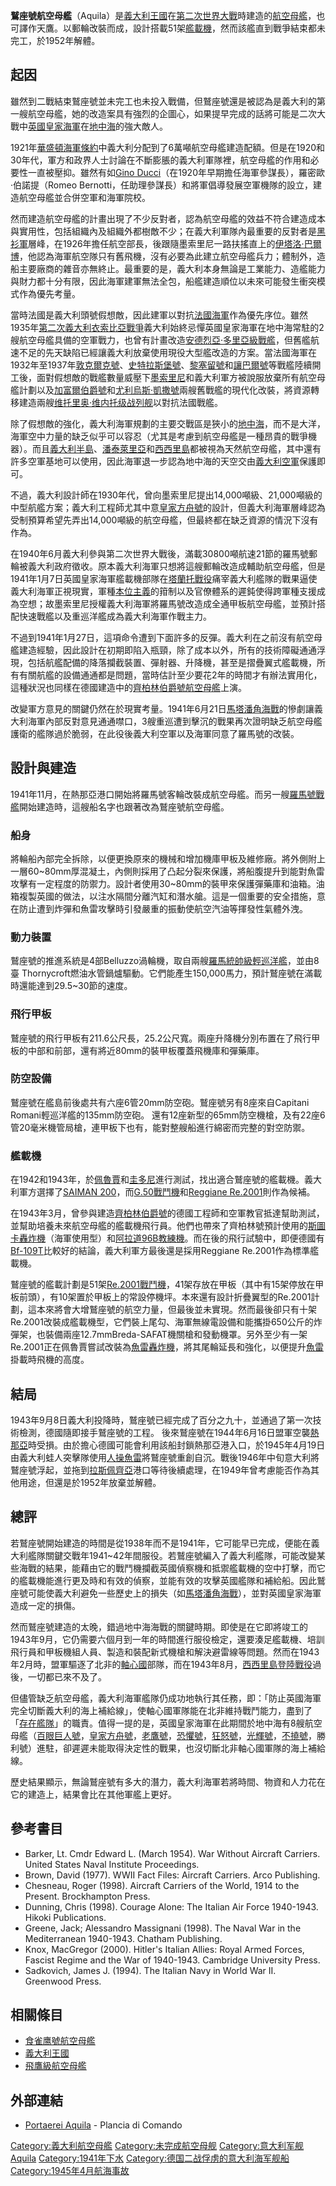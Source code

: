 {{Link style|time=2015-12-11T02:12:38+00:00}}
{{軍艦模板
|名稱= 鷲座號[[File:Flag_of_Italy_(1861-1946).svg|30px]]<br /><small>Aquila</small>
|圖片= [[File:CV_Aquila_LaSpezia_Jun51_NAN5-63.jpg|300px]]
|照片說明= 停泊於拉斯佩齊亞軍港的鷲座號航空母艦
|艦種= [[航空母艦|航空母艦]]
|艦名=
|擁有國=[[義大利王國|義大利王國]]
|前型=
|次型=
|同型=
|數量= 
|製造=
|下訂=
|造價=  
|動工= 1926年2月26日（羅馬號）<br>1941年11月（航艦改造工程）
|下水= 
|服役= 1926年9月21日（羅馬號）
|退役= 
|結局= 1945年受創坐底<br>1952年折毀
|基準= 23,130噸
|滿載= 27,800噸
|長度= 211.6米
|闊度= 29.4米
|吃水= 7.3米
|引擎= 8鍋爐，4個渦輪機，4軸
|出力= 151,000馬力（112,600kW）
|極速= 30節
|續航= (18節)5,500浬
|乘員= 1,420人
|飛行=飛行甲板尺寸211.6 ×25.2 [[公尺|公尺]]<br>單層機庫，2部升降機
|艦載機=51架
|裝備=
|裝甲= 甲板:80mm
}}
'''鷲座號航空母艦'''（Aquila）是[[義大利王國|義大利王國]]在[[第二次世界大戰|第二次世界大戰]]時建造的[[航空母艦|航空母艦]]，也可譯作天鷹。以{{le|羅馬號|SS Roma (1926)}}郵輪改裝而成，設計搭載51架[[艦載機|艦載機]]，然而該艦直到戰爭結束都未完工，於1952年解體。

==起因==
雖然到二戰結束鷲座號並未完工也未投入戰備，但鷲座號還是被認為是義大利的第一艘航空母艦，她的改造案具有強烈的企圖心，如果提早完成的話將可能是二次大戰中[[英國皇家海軍|英國皇家海軍]]在[[地中海|地中海]]的強大敵人。

1921年[[華盛頓海軍條約|華盛頓海軍條約]]中義大利分配到了6萬噸航空母艦建造配額。但是在1920和30年代，軍方和政界人士討論在不斷膨脹的義大利軍隊裡，航空母艦的作用和必要性一直被壓抑。雖然有如[[Gino_Ducci|Gino Ducci]]（在1920年早期擔任海軍參謀長），羅密歐·伯諾提（Romeo Bernotti，任助理參謀長）和{{le|朱塞佩·斐拉凡佐|Giuseppe Fioravanzo}}將軍倡導發展空軍機隊的設立，建造航空母艦並合併空軍和海軍院校。

然而建造航空母艦的計畫出現了不少反對者，認為航空母艦的效益不符合建造成本與實用性，包括組織內及組織外都樹敵不少；在義大利軍隊內最重要的反對者是[[黑衫軍|黑衫軍]]層峰，在1926年擔任航空部長，後跟隨墨索里尼一路扶搖直上的[[伊塔洛·巴爾博|伊塔洛·巴爾博]]，他認為海軍航空隊只有舊飛機，沒有必要為此建立航空母艦兵力；體制外，造船主要廠商的雜音亦無終止。最重要的是，義大利本身無論是工業能力、造艦能力與財力都十分有限，因此海軍建軍無法全包，船艦建造順位以未來可能發生衝突模式作為優先考量。

當時法國是義大利頭號假想敵，因此建軍以對抗[[法國海軍|法國海軍]]作為優先序位。雖然1935年[[第二次義大利衣索比亞戰爭|第二次義大利衣索比亞戰爭]]義大利始終忌憚英國皇家海軍在地中海常駐的2艘航空母艦具備的空軍戰力，也曾有計畫改造[[安德烈亞·多里亞級戰艦|安德烈亞·多里亞級戰艦]]，但舊艦航速不足的先天缺陷已經讓義大利放棄使用現役大型艦改造的方案。當法國海軍在1932年至1937年[[敦刻尔克级战列舰|敦克爾克號]]、[[史特拉斯堡號戰艦|史特拉斯堡號]]、[[黎赛留级战列舰|黎塞留號]]和[[讓·巴爾號戰艦_(1940年)|讓巴爾號]]等戰艦陸續開工後，面對假想敵的戰艦數量威壓下[[墨索里尼|墨索里尼]]和義大利軍方被說服放棄所有航空母艦計劃以及[[:en:Italian_battleship_Conte_di_Cavour|加富爾伯爵號]]和[[:en:Italian_battleship_Giulio_Cesare|尤利烏斯·凱撒號]]兩艘舊戰艦的現代化改裝，將資源轉移建造兩艘[[维托里奥·维内托级战列舰|维托里奥·维内托级战列舰]]以對抗法國戰艦。

除了假想敵的強化，義大利海軍規劃的主要交戰區是狹小的[[地中海|地中海]]，而不是大洋，海軍空中力量的缺乏似乎可以容忍（尤其是考慮到航空母艦是一種昂貴的戰爭機器）。而且[[義大利半島|義大利半島]]、[[潘泰萊里亞|潘泰萊里亞]]和[[西西里島|西西里島]]都被視為天然航空母艦，其中還有許多空軍基地可以使用，因此海軍退一步認為地中海的天空交由[[義大利空軍|義大利空軍]]保護即可。

不過，義大利設計師在1930年代，曾向墨索里尼提出14,000噸級、21,000噸級的中型航艦方案；義大利工程師尤其中意[[皇家方舟號航空母艦_(1937年)|皇家方舟號]]的設計，但義大利海軍層峰認為受制預算希望先弄出14,000噸級的航空母艦，但最終都在缺乏資源的情況下沒有作為。

在1940年6月義大利參與第二次世界大戰後，滿載30800噸航速21節的羅馬號郵輪被義大利政府徵收。原本義大利海軍只想將這艘郵輪改造成輔助航空母艦，但是1941年1月7日英國皇家海軍艦載機部隊在[[塔蘭托戰役|塔蘭托戰役]]痛宰義大利艦隊的戰果逼使義大利海軍正視現實，軍種[[本位主義|本位主義]]的箝制以及官僚體系的遲鈍使得跨軍種支援成為空想；故墨索里尼授權義大利海軍將羅馬號改造成全通甲板航空母艦，並預計搭配快速戰艦以及重巡洋艦成為義大利海軍作戰主力。

不過到1941年1月27日，這項命令遭到下面許多的反彈。義大利在之前沒有航空母艦建造經驗，因此設計在初期即陷入瓶頸，除了成本以外，所有的技術障礙通通浮現，包括航艦配備的降落攔截裝置、彈射器、升降機，甚至是摺疊翼式艦載機，所有有關航艦的設備通通都是問題，當時估計至少要花2年的時間才有辦法實用化，這種狀況也同樣在德國建造中的[[齊柏林伯爵號航空母艦|齊柏林伯爵號航空母艦]]上演。

改變軍方意見的關鍵仍然在於現實考量。1941年6月21日[[馬塔潘角海戰|馬塔潘角海戰]]的慘劇讓義大利海軍內部反對意見通通噤口，3艘重巡遭到擊沉的戰果再次證明缺乏航空母艦護衛的艦隊過於脆弱，在此役後義大利空軍以及海軍同意了羅馬號的改裝。

==設計與建造==
1941年11月，在熱那亞港口開始將羅馬號客輪改裝成航空母艦。而另一艘[[:en:Italian_battleship_Roma_(1940)|羅馬號戰艦]]開始建造時，這艘船名字也跟著改為鷲座號航空母艦。
===船身===
將輪船內部完全拆除，以便更換原來的機械和增加機庫甲板及維修廠。將外側附上一層60~80mm厚混凝土，內側則採用了凸起分裂來保護，將船腹提升到能對魚雷攻擊有一定程度的防禦力。設計者使用30~80mm的裝甲來保護彈藥庫和油箱。油箱複製英國的做法，以注水隔間分離汽缸和潛水艙。這是一個重要的安全措施，意在防止遭到炸彈和魚雷攻擊時引發嚴重的振動使航空汽油等揮發性氣體外洩。
===動力裝置===
鷲座號的推進系統是4部Belluzzo渦輪機，取自兩艘[[:en:Capitani_Romani_class_cruiser|羅馬統帥級輕巡洋艦]]，並由8臺 Thornycroft燃油水管鍋爐驅動。它們能產生150,000馬力，預計鷲座號在滿載時還能達到29.5~30節的速度。

===飛行甲板===	
鷲座號的飛行甲板有211.6公尺長，25.2公尺寬。兩座升降機分別布置在了飛行甲板的中部和前部，還有將近80mm的裝甲板覆蓋飛機庫和彈藥庫。
===防空設備===
鷲座號在艦島前後處共有六座6管20mm防空砲。鷲座號另有8座來自Capitani Romani輕巡洋艦的135mm防空砲。
還有12座新型的65mm防空機槍，及有22座6管20毫米機管局槍，連甲板下也有，能對整艘船進行綿密而完整的對空防禦。
===艦載機===
在1942和1943年，於[[佩魯賈|佩魯賈]]和[[:en:Guidonia_Montecelio|圭多尼]]進行測試，找出適合鷲座號的艦載機。義大利軍方選擇了[[:en:SAIMAN_200|SAIMAN 200]]，而[[G.50戰鬥機|G.50戰鬥機]]和[[:en:Reggiane_Re.2001|Reggiane Re.2001]]則作為候補。

在1943年3月，曾參與建造[[齊柏林伯爵號航空母艦|齊柏林伯爵號]]的德國工程師和空軍教官抵達幫助測試，並幫助培養未來航空母艦的艦載機飛行員。他們也帶來了齊柏林號預計使用的[[Ju_87俯衝轟炸機|斯圖卡轟炸機]]（海軍使用型）和[[:en:Arado_Ar_96|阿拉道96B教練機]]。而在後的飛行試驗中，即便德國有[[Bf-109|Bf-109]]T比較好的結論，義大利軍方最後還是採用Reggiane Re.2001作為標準艦載機。

鷲座號的艦載計劃是51架[[Re.2001戰鬥機|Re.2001戰鬥機]]，41架存放在甲板（其中有15架停放在甲板前頭），有10架置於甲板上的常設停機坪。本來還有設計折疊翼型的Re.2001計劃，這本來將會大增鷲座號的航空力量，但最後並未實現。然而最後卻只有十架Re.2001改裝成艦載機型，它們裝上尾勾、海軍無線電設備和能攜掛650公斤的炸彈架，也裝備兩座12.7mmBreda-SAFAT機關槍和發動機罩。另外至少有一架Re.2001正在佩魯賈嘗試改裝為[[轟炸機|魚雷轟炸機]]，將其尾輪延長和強化，以便提升[[魚雷|魚雷]]掛載時飛機的高度。

==結局==
1943年9月8日義大利投降時，鷲座號已經完成了百分之九十，並通過了第一次技術檢測，德國隨即接手鷲座號的工程。	
後來鷲座號在1944年6月16日盟軍空襲[[熱那亞|熱那亞]]時受損。由於擔心德國可能會利用該船封鎖熱那亞港入口，於1945年4月19日由義大利蛙人突擊隊使用[[人操魚雷|人操魚雷]]將鷲座號重創自沉。戰後1946年中旬意大利將鷲座號浮起，並拖到[[拉斯佩齐亚|拉斯佩齊亞]]港口等待後續處理，在1949年曾考慮能否作為其他用途，但還是於1952年放棄並解體。

==總評==
若鷲座號開始建造的時間是從1938年而不是1941年，它可能早已完成，便能在義大利艦隊關鍵交戰年1941~42年間服役。若鷲座號編入了義大利艦隊，可能改變某些海戰的結果，能藉由它的戰鬥機攔截英國偵察機和抵禦艦載機的空中打擊，而它的艦載機能進行更及時和有效的偵察，並能有效的攻擊英國艦隊和補給船。因此鷲座號可能使義大利避免一些歷史上的損失（如[[馬塔潘角海戰|馬塔潘角海戰]]），並對英國皇家海軍造成一定的損傷。

然而鷲座號建造的太晚，錯過地中海海戰的關鍵時期。即使是在它即將竣工的1943年9月，它仍需要六個月到一年的時間進行服役檢定，還要湊足艦載機、培訓飛行員和甲板機組人員、製造和裝配新式機槍和解決避雷線等問題。然而在1943年2月時，盟軍驅逐了北非的[[軸心國|軸心國]]部隊，而在1943年8月，[[西西里島登陸戰役|西西里島登陸戰役]]過後，一切都已來不及了。 

但儘管缺乏航空母艦，義大利海軍艦隊仍成功地執行其任務，即：「防止英國海軍完全切斷義大利的海上補給線」，使軸心國軍隊能在北非維持戰鬥能力，盡到了「[[存在艦隊|存在艦隊]]」的職責。值得一提的是，英國皇家海軍在此期間於地中海有8艘航空母艦（[[百眼巨人號|百眼巨人號]]，[[皇家方舟號航空母艦_(1937年)|皇家方舟號]]，[[老鷹號|老鷹號]]，[[恐懼號|恐懼號]]，[[狂怒號|狂怒號]]，[[光輝號|光輝號]]，[[不撓號|不撓號]]，勝利號）進駐，卻遲遲未能取得決定性的戰果，也沒切斷北非軸心國軍隊的海上補給線。

歷史結果顯示，無論鷲座號有多大的潛力，義大利海軍若將時間、物資和人力花在它的建造上，結果會比在其他軍艦上更好。

==參考書目==
* Barker, Lt. Cmdr Edward L. (March 1954). War Without Aircraft Carriers. United States Naval Institute Proceedings. 
* Brown, David (1977). WWII Fact Files: Aircraft Carriers. Arco Publishing. 
* Chesneau, Roger (1998). Aircraft Carriers of the World, 1914 to the Present. Brockhampton Press. 
* Dunning, Chris (1998). Courage Alone: The Italian Air Force 1940-1943. Hikoki Publications. 
* Greene, Jack; Alessandro Massignani (1998). The Naval War in the Mediterranean 1940-1943. Chatham Publishing. 
* Knox, MacGregor (2000). Hitler's Italian Allies: Royal Armed Forces, Fascist Regime and the War of 1940-1943. Cambridge University Press. 
* Sadkovich, James J. (1994). The Italian Navy in World War II. Greenwood Press.
==相關條目==
*[[食雀鹰號航空母艦|食雀鹰號航空母艦]]
*[[義大利王國|義大利王國]]
*[[飛鷹級航空母艦|飛鷹級航空母艦]]

==外部連結==
* [http://digilander.libero.it/planciacomando/unita/porta4.htm Portaerei Aquila]{{Wayback|url=http://digilander.libero.it/planciacomando/unita/porta4.htm |date=20090430233026 }} - Plancia di Comando

{{二戰義大利海軍艦船}}
{{意大利航空母艦}}

[[Category:義大利航空母艦|Category:義大利航空母艦]]
[[Category:未完成航空母舰|Category:未完成航空母舰]]
[[Category:意大利军舰|Category:意大利军舰]]
[[Category:第二次世界大戰航空母艦|Aquila]]
[[Category:1941年下水|Category:1941年下水]]
[[Category:德国二战俘虏的意大利海军舰船|Category:德国二战俘虏的意大利海军舰船]]
[[Category:1945年4月航海事故|Category:1945年4月航海事故]]